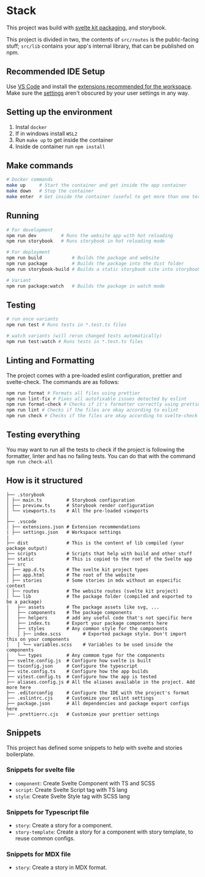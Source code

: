 
<Meta title="Internal Documentation/Stack" />

# Stack

This project was build with [svelte kit packaging](https://kit.svelte.dev/docs/packaging), and
storybook.

This project is divided in two, the contents of `src/routes` is the public-facing stuff; `src/lib`
contains your app's internal library, that can be published on npm.

## Recommended IDE Setup

Use [VS Code](https://code.visualstudio.com/) and install the
[extensions recommended for the workspace](./.vscode/extensions.json). Make sure the
[settings](./.vscode/settings.json) aren't obscured by your user settings in any way.

## Setting up the environment

1. Instal `docker`
2. If in windows install `WSL2`
3. Run `make up` to get inside the container
4. Inside de container run `npm install`

## Make commands

```bash
# Docker commands
make up     # Start the container and get inside the app container
make down   # Stop the container
make enter  # Get inside the container (useful to get more than one terminal inside the app container)
```

## Running

```bash
# For development
npm run dev         # Runs the website app with hot reloading
npm run storybook   # Runs storybook in hot reloading mode

# For deployment
npm run build           # Builds the package and website
npm run package         # Builds the package into the dist folder
npm run storybook-build # Builds a static storybook site into storybook-static

# Variant
npm run package:watch   # Builds the package in watch mode
```

## Testing

```bash
# run once variants
npm run test # Runs tests in *.test.ts files

# watch variants (will rerun changed tests automatically)
npm run test:watch # Runs tests in *.test.ts files
```

## Linting and Formatting

The project comes with a pre-loaded eslint configuration, prettier and svelte-check. The commands
are as follows:

```bash
npm run format # Formats all files using prettier
npm run lint-fix # Fixes all autofixable issues detected by eslint
npm run format-check # Checks if it's formatter correctly using prettier
npm run lint # Checks if the files are okay according to eslint
npm run check # Checks if the files are okay according to svelte-check
```

## Testing everything

You may want to run all the tests to check if the project is following the formatter, linter and has
no failing tests. You can do that with the command `npm run check-all`

## How is it structured

```
├── .storybook
│ ├── main.ts         # Storybook configuration
│ ├── preview.ts      # Storybook render configuration
│ └── viewports.ts    # All the pre-loaded viewports
│
├── .vscode
| ├── extensions.json # Extension recommendations
| ├── settings.json   # Workspace settings
|
├── dist              # This is the content of lib compiled (your package output)
├── scripts           # Scripts that help with build and other stuff
├── static            # This is copied to the root of the Svelte app
├── src
│ ├── app.d.ts        # The svelte kit project types
│ ├── app.html        # The root of the website
│ ├── stories         # Some stories in mdx without an especific context
│ ├── routes          # The website routes (svelte kit project)
│ └── lib             # The package folder (compiled and exported to be a package)
│   ├── assets        # The package assets like svg, ...
│   ├── components    # The package components
│   ├── helpers       # add any useful code that's not specific here
│   ├── index.ts      # Export your package components here
│   ├── styles        # Any common style for the components
│   │ ├── index.scss        # Exported package style. Don't import this on your components
│   │ └── variables.scss    # Variables to be used inside the components
│   └── types         # Any commom type for the components
├── svelte.config.js  # Configure how svelte is built
├── tsconfig.json     # Configure the typescript
├── vite.config.ts    # Configure how the app builds
├── vitest.config.ts  # Configure how the app is tested
├── aliases.config.js # All the aliases available in the project. Add more here
├── .editorconfig     # Configure the IDE with the project's format
├── .eslintrc.cjs     # Customize your eslint settings
├── package.json      # All dependencies and package export configs here
├── .prettierrc.cjs   # Customize your prettier settings
```

## Snippets

This project has defined some snippets to help with svelte and stories boilerplate.

### Snippets for svelte file

- `component`: Create Svelte Component with TS and SCSS
- `script`: Create Svelte Script tag with TS lang
- `style`: Create Svelte Style tag with SCSS lang

### Snippets for Typescript file

- `story`: Create a story for a component.
- `story-template`: Create a story for a component with story template, to reuse common configs.

### Snippets for MDX file

- `story`: Create a story in MDX format.
